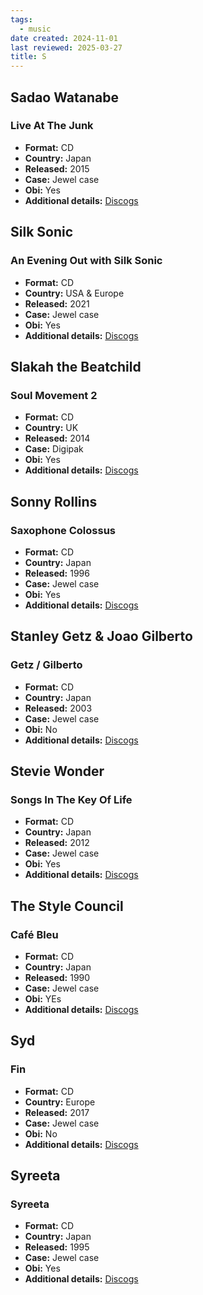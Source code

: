 ```yaml
---
tags:
  - music
date created: 2024-11-01
last reviewed: 2025-03-27
title: S
---
```


## Sadao Watanabe

### Live At The Junk

- **Format:** CD
- **Country:** Japan
- **Released:** 2015
- **Case:** Jewel case
- **Obi:** Yes
- **Additional details:** [Discogs](https://www.discogs.com/release/7826633-Sadao-Watanabe-Live-At-The-Junk)

## Silk Sonic

### An Evening Out with Silk Sonic

- **Format:** CD
- **Country:** USA & Europe
- **Released:** 2021
- **Case:** Jewel case
- **Obi:** Yes
- **Additional details:** [Discogs](https://www.discogs.com/release/20934163-Silk-Sonic-An-Evening-With-Silk-Sonic)

## Slakah the Beatchild

### Soul Movement 2

- **Format:** CD
- **Country:** UK
- **Released:** 2014
- **Case:**  Digipak
- **Obi:** Yes
- **Additional details:** [Discogs](https://www.discogs.com/release/6956861-Slakah-the-Beatchild-Soul-Movement-2)

## Sonny Rollins

### Saxophone Colossus

- **Format:** CD
- **Country:** Japan
- **Released:** 1996
- **Case:** Jewel case
- **Obi:** Yes
- **Additional details:** [Discogs](https://www.discogs.com/release/6378060-Sonny-Rollins-Saxophone-Colossus)

## Stanley Getz & Joao Gilberto

### Getz / Gilberto

- **Format:** CD
- **Country:** Japan
- **Released:** 2003
- **Case:** Jewel case
- **Obi:** No
- **Additional details:** [Discogs](https://www.discogs.com/release/8401693-Stan-Getz-Joao-Gilberto-Featuring-Antonio-Carlos-Jobim-Getz-Gilberto)

## Stevie Wonder

### Songs In The Key Of Life

- **Format:** CD 
- **Country:** Japan
- **Released:** 2012
- **Case:** Jewel case
- **Obi:** Yes
- **Additional details:** [Discogs](https://www.discogs.com/release/4741223-Stevie-Wonder-Songs-In-The-Key-Of-Life)

## The Style Council

### Café Bleu

- **Format:** CD
- **Country:** Japan
- **Released:** 1990
- **Case:** Jewel case
- **Obi:** YEs
- **Additional details:** [Discogs](https://www.discogs.com/release/6938400-The-Style-Council-Caf%C3%A9-Bleu)

## Syd

### Fin

- **Format:** CD
- **Country:** Europe
- **Released:** 2017
- **Case:** Jewel case
- **Obi:** No
- **Additional details:** [Discogs](https://www.discogs.com/release/9889217-Syd-Fin)

## Syreeta

### Syreeta

- **Format:** CD
- **Country:** Japan
- **Released:** 1995
- **Case:** Jewel case
- **Obi:** Yes
- **Additional details:** [Discogs](https://www.discogs.com/release/4274561-Syreeta-Syreeta)
